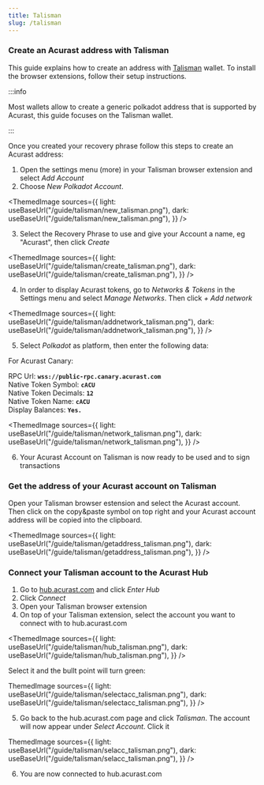 ```yaml
---
title: Talisman
slug: /talisman
---
```



### Create an Acurast address with Talisman

This guide explains how to create an address with [Talisman](https://talisman.xyz/) wallet. To install the browser extensions, follow their setup instructions.

:::info

Most wallets allow to create a generic polkadot address that is supported by Acurast, this guide focuses on the Talisman wallet.

:::

<div class="padding-vert--md"></div>

Once you created your recovery phrase follow this steps to create an Acurast address:

1. Open the settings menu (more) in your Talisman browser extension and select *Add Account*
2. Choose *New Polkadot Account*.

<ThemedImage
  sources={{
    light: useBaseUrl("/guide/talisman/new_talisman.png"),
    dark: useBaseUrl("/guide/talisman/new_talisman.png"),
  }}
/>

<div class="padding-vert--md"></div>

3. Select the Recovery Phrase to use and give your Account a name, eg "Acurast", then click *Create*


<ThemedImage
  sources={{
    light: useBaseUrl("/guide/talisman/create_talisman.png"),
    dark: useBaseUrl("/guide/talisman/create_talisman.png"),
  }}
/>
<div class="padding-vert--md"></div>

4. In order to display Acurast tokens, go to *Networks & Tokens* in the Settings menu and select *Manage Networks*. Then click *+ Add network*

<ThemedImage
  sources={{
    light: useBaseUrl("/guide/talisman/addnetwork_talisman.png"),
    dark: useBaseUrl("/guide/talisman/addnetwork_talisman.png"),
  }}
/>
<div class="padding-vert--md"></div>

5. Select *Polkadot* as platform, then enter the following data:

For Acurast Canary:

RPC Url: **`wss://public-rpc.canary.acurast.com`**  
Native Token Symbol: **`cACU`**    
Native Token Decimals: **`12`**    
Native Token Name: **`cACU`**    
Display Balances: **`Yes.`**   

<ThemedImage
  sources={{
    light: useBaseUrl("/guide/talisman/network_talisman.png"),
    dark: useBaseUrl("/guide/talisman/network_talisman.png"),
  }}
/>
<div class="padding-vert--md"></div>

6. Your Acurast Account on Talisman is now ready to be used and to sign transactions

### Get the address of your Acurast account on Talisman

Open your Talisman browser estension and select the Acurast account. Then click on the copy&paste symbol on top right and your Acurast account address will be copied into the clipboard. 

<ThemedImage
  sources={{
    light: useBaseUrl("/guide/talisman/getaddress_talisman.png"),
    dark: useBaseUrl("/guide/talisman/getaddress_talisman.png"),
  }}
/>
<div class="padding-vert--md"></div>

### Connect your Talisman account to the Acurast Hub

1. Go to [hub.acurast.com](https://hub.acurast.com/) and click *Enter Hub*
2. Click *Connect*
3. Open your Talisman browser extension
4. On top of your Talisman extension, select the account you want to connect with to hub.acurast.com

<ThemedImage
  sources={{
    light: useBaseUrl("/guide/talisman/hub_talisman.png"),
    dark: useBaseUrl("/guide/talisman/hub_talisman.png"),
  }}
/>
<div class="padding-vert--md"></div>

Select it and the bullt point will turn green:

ThemedImage
  sources={{
    light: useBaseUrl("/guide/talisman/selectacc_talisman.png"),
    dark: useBaseUrl("/guide/talisman/selectacc_talisman.png"),
  }}
/>
<div class="padding-vert--md"></div>

5. Go back to the hub.acurast.com page and click *Talisman*. The account will now appear under *Select Account*. Click it

ThemedImage
  sources={{
    light: useBaseUrl("/guide/talisman/selacc_talisman.png"),
    dark: useBaseUrl("/guide/talisman/selacc_talisman.png"),
  }}
/>
<div class="padding-vert--md"></div>

6. You are now connected to hub.acurast.com

